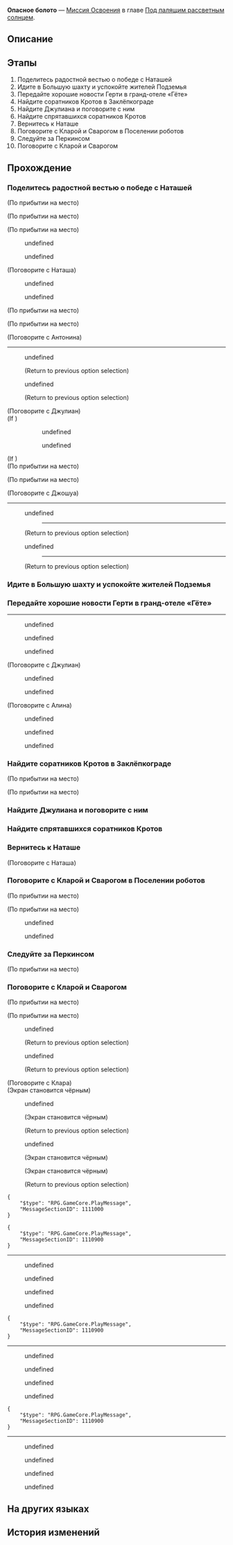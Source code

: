 {{Дополнить|Диалоги.}}
{{Миссия Инфобокс
|id              = 1011501
|Название        = 
|Изображение     = Миссия Освоения Опасное болото.png
|Тип             = Миссия Освоения
|События         = 
|Глава           = Под палящим рассветным солнцем
|Условия         = Завершена [[Миссия Освоения]] ''[[Возвращение]]''
|Персонажи       = Алина; Антонина; Герти; Дань Хэн; Джошуа; Джулиан; Клара; Март 7; Наташа; Олег; Первопроходец; Перкинс; Пик; Сварог; Скромный бродяга; Хук
|СтартЛокация    = Камнеград
|Мир             = Ярило-VI
|Локации         = Камнеград
|Предыдущая      = Возвращение
|Следующая       = Время не ждёт, мой друг
|Награды         = Опыт Освоения*150; Журнал приключений*4; "Streets Abuzz"*1 { text = Streets Abuzz }; Кредиты*8 000
}}
'''Опасное болото''' — [[Миссия Освоения]] в главе [[Под палящим рассветным солнцем]].

==Описание==
{{Описание|Вы успокаиваете жителей Подземья новостью о своём успехе. Броня снимает десятилетнюю изоляцию. Вскоре путь между Подземьем и Надмирьем будет свободен.}}

==Этапы==
# Поделитесь радостной вестью о победе с Наташей
# Идите в Большую шахту и успокойте жителей Подземья
# Передайте хорошие новости Герти в гранд-отеле «Гёте»
# Найдите соратников Кротов в Заклёпкограде
# Найдите Джулиана и поговорите с ним
# Найдите спрятавшихся соратников Кротов
# Вернитесь к Наташе
# Поговорите с Кларой и Сварогом в Поселении роботов
# Следуйте за Перкинсом
# Поговорите с Кларой и Сварогом

==Прохождение==
{{Дополнить}}


===Поделитесь радостной вестью о победе с Наташей===
{{Описание миссии|локация=Камнеград|Коколия была побеждена, и с её гибелью влияние Стелларона уменьшилось.<br />Чтобы люди Белобога смирились с тем, что Верховная хранительница погибла в битве, Броня сплела благонамеренную ложь.<br />Зеле поспешила отвести утомлённую Броню в Надмирье. Тем временем кто-то должен донести весть о победе до жителей Подземья.}}
{{Диалог Начало}}
;(По прибытии на место)

;(По прибытии на место)
<!--Unknown TalkSentence: 101027901-->
<!--Unknown TalkSentence: 101027902-->

;(По прибытии на место)
<!--Unknown TalkSentence: 101027901-->
<!--Unknown TalkSentence: 101027902-->
<!--Unknown TalkSentence: 101027903-->
<!--Unknown TalkSentence: 101027904-->
<!--Unknown TalkSentence: 101027905-->
<!--Unknown TalkSentence: 101027906-->
<!--Unknown TalkSentence: 101027907-->
:{{Диалог|Стрелка}} undefined
:<!--Unknown TalkSentence: 101027909-->
:<!--Unknown TalkSentence: 101027910-->
:<!--Unknown TalkSentence: 101027911-->
:<!--Unknown TalkSentence: 101027912-->
:<!--Unknown TalkSentence: 101027913-->
:<!--Unknown TalkSentence: 101027914-->
:<!--Unknown TalkSentence: 101027915-->
:{{Диалог|Стрелка}} undefined
:<!--Unknown TalkSentence: 101027912-->
:<!--Unknown TalkSentence: 101027913-->
:<!--Unknown TalkSentence: 101027914-->
:<!--Unknown TalkSentence: 101027915-->
<!--Unknown TalkSentence: 101027912-->
<!--Unknown TalkSentence: 101027913-->
<!--Unknown TalkSentence: 101027914-->
<!--Unknown TalkSentence: 101027915-->

;(Поговорите с Наташа)
<!--Unknown TalkSentence: 101027901-->
<!--Unknown TalkSentence: 101027902-->
<!--Unknown TalkSentence: 101027903-->
<!--Unknown TalkSentence: 101027904-->
<!--Unknown TalkSentence: 101027905-->
<!--Unknown TalkSentence: 101027906-->
<!--Unknown TalkSentence: 101027907-->
:{{Диалог|Стрелка}} undefined
:<!--Unknown TalkSentence: 101027909-->
:<!--Unknown TalkSentence: 101027910-->
:<!--Unknown TalkSentence: 101027911-->
:<!--Unknown TalkSentence: 101027912-->
:<!--Unknown TalkSentence: 101027913-->
:<!--Unknown TalkSentence: 101027914-->
:<!--Unknown TalkSentence: 101027915-->
:{{Диалог|Стрелка}} undefined
:<!--Unknown TalkSentence: 101027912-->
:<!--Unknown TalkSentence: 101027913-->
:<!--Unknown TalkSentence: 101027914-->
:<!--Unknown TalkSentence: 101027915-->
<!--Unknown TalkSentence: 101027912-->
<!--Unknown TalkSentence: 101027913-->
<!--Unknown TalkSentence: 101027914-->
<!--Unknown TalkSentence: 101027915-->
;(По прибытии на место)

;(По прибытии на место)
<!--Unknown TalkSentence: 201214803-->
<!--Unknown TalkSentence: 201214804-->

;(Поговорите с Антонина)
----
<!--Unknown TalkSentence: 201214805-->
<!--Unknown TalkSentence: 201214806-->
<!--Unknown TalkSentence: 201214807-->
<!--Unknown TalkSentence: 201214808-->
<!--Unknown TalkSentence: 201214809-->
<!--Unknown TalkSentence: 201214810-->
:{{Диалог|Стрелка}} undefined
:<!--Unknown TalkSentence: 201214812-->
::{{Чёрный экран|undefined}}
:<!--Unknown TalkSentence: 201214817-->
:<!--Unknown TalkSentence: 201214818-->
:<!--Unknown TalkSentence: 201214819-->
:<!--Unknown TalkSentence: 201214820-->
:<!--Unknown TalkSentence: 201214821-->
:<!--Unknown TalkSentence: 201214822-->
:;(Return to previous option selection)
:{{Диалог|Стрелка}} undefined
:<!--Unknown TalkSentence: 201214814-->
:<!--Unknown TalkSentence: 201214815-->
::{{Чёрный экран|undefined}}
:<!--Unknown TalkSentence: 201214817-->
:<!--Unknown TalkSentence: 201214818-->
:<!--Unknown TalkSentence: 201214819-->
:<!--Unknown TalkSentence: 201214820-->
:<!--Unknown TalkSentence: 201214821-->
:<!--Unknown TalkSentence: 201214822-->
:;(Return to previous option selection)


;(Поговорите с Джулиан)
;(If {{cx}}<!--during performance 101150102-->)
:<!--Unknown TalkSentence: 201223506-->
:<!--Unknown TalkSentence: 201223507-->
:<!--Unknown TalkSentence: 201223508-->
:<!--Unknown TalkSentence: 201223509-->
::{{Диалог|Стрелка}} undefined
::{{Диалог|Стрелка}} undefined
:<!--Unknown TalkSentence: 201223511-->
:<!--Unknown TalkSentence: 201223512-->
:<!--Unknown TalkSentence: 201223516-->
;(If {{cx}}<!--not during performance 101150102-->)
:<!--Unknown TalkSentence: 201223516-->
;(По прибытии на место)

;(По прибытии на место)
<!--Unknown TalkSentence: 101027946-->
<!--Unknown TalkSentence: 101027947-->

;(Поговорите с Джошуа)
----
<!--Unknown TalkSentence: 101027948-->
<!--Unknown TalkSentence: 101027949-->
<!--Unknown TalkSentence: 101027950-->
<!--Unknown TalkSentence: 101027951-->
<!--Unknown TalkSentence: 101027952-->
<!--Unknown TalkSentence: 101027953-->
:{{Диалог|Стрелка}} undefined
:<!--Unknown TalkSentence: 101027955-->
::----
:<!--Unknown TalkSentence: 101027958-->
:<!--Unknown TalkSentence: 101027959-->
:<!--Unknown TalkSentence: 101027960-->
:<!--Unknown TalkSentence: 101027961-->
:<!--Unknown TalkSentence: 101027962-->
:<!--Unknown TalkSentence: 101027963-->
:<!--Unknown TalkSentence: 101027964-->
:<!--Unknown TalkSentence: 101027965-->
:<!--Unknown TalkSentence: 101027966-->
:<!--Unknown TalkSentence: 101027967-->
:<!--Unknown TalkSentence: 101027968-->
::{{Чёрный экран|undefined}}
:<!--Unknown TalkSentence: 101027970-->
:;(Return to previous option selection)
:{{Диалог|Стрелка}} undefined
:<!--Unknown TalkSentence: 101027957-->
::----
:<!--Unknown TalkSentence: 101027958-->
:<!--Unknown TalkSentence: 101027959-->
:<!--Unknown TalkSentence: 101027960-->
:<!--Unknown TalkSentence: 101027961-->
:<!--Unknown TalkSentence: 101027962-->
:<!--Unknown TalkSentence: 101027963-->
:<!--Unknown TalkSentence: 101027964-->
:<!--Unknown TalkSentence: 101027965-->
:<!--Unknown TalkSentence: 101027966-->
:<!--Unknown TalkSentence: 101027967-->
:<!--Unknown TalkSentence: 101027968-->
::{{Чёрный экран|undefined}}
:<!--Unknown TalkSentence: 101027970-->
:;(Return to previous option selection)
{{Диалог Конец}}

===Идите в Большую шахту и успокойте жителей Подземья===
{{Описание миссии|локация=Большая шахта|Коколия была побеждена, и с её гибелью влияние Стелларона уменьшилось.<br />Из-за сильного потрясения, вызванного битвой, жители Подземья напуганы, и Наташа хотела бы, чтобы вы пошли и успокоили их и сообщили всем хорошие новости.<br />Отправляйтесь в Большую шахту и посмотрите, как там обстоят дела.}}
{{Диалог Начало}}
{{Диалог Конец}}

===Передайте хорошие новости Герти в гранд-отеле «Гёте»===
{{Описание миссии|локация=Камнеград|Коколия была побеждена, и с её гибелью влияние Стелларона уменьшилось.<br />Из-за сильного потрясения, вызванного битвой, жители Подземья напуганы, и Наташа хотела бы, чтобы вы пошли и успокоили их и сообщили всем хорошие новости.<br />Кажется, гранд-отель «Гёте» пострадал. Узнайте, как там Герти.}}
{{Диалог Начало}}
----
<!--Unknown TalkSentence: 201223533-->
<!--Unknown TalkSentence: 201223534-->
<!--Unknown TalkSentence: 201223535-->
<!--Unknown TalkSentence: 201223536-->
:{{Чёрный экран|undefined}}
<!--Unknown TalkSentence: 201223538-->
<!--Unknown TalkSentence: 201223539-->
<!--Unknown TalkSentence: 201223540-->
<!--Unknown TalkSentence: 201223541-->
:{{Диалог|Стрелка}} undefined
:{{Диалог|Стрелка}} undefined
:{{Диалог|Стрелка}} undefined

;(Поговорите с Джулиан)
<!--Unknown TalkSentence: 201223506-->
<!--Unknown TalkSentence: 201223507-->
<!--Unknown TalkSentence: 201223508-->
<!--Unknown TalkSentence: 201223509-->
:{{Диалог|Стрелка}} undefined
:{{Диалог|Стрелка}} undefined
<!--Unknown TalkSentence: 201223511-->
<!--Unknown TalkSentence: 201223512-->
<!--Unknown TalkSentence: 201223516-->

;(Поговорите с Алина)
<!--Unknown TalkSentence: 201223517-->
<!--Unknown TalkSentence: 201223518-->
<!--Unknown TalkSentence: 201223519-->
:{{Диалог|Стрелка}} undefined
:{{Диалог|Стрелка}} undefined
:{{Диалог|Стрелка}} undefined
<!--Unknown TalkSentence: 201214801-->
<!--Unknown TalkSentence: 201214802-->
<!--Unknown TalkSentence: 201223501-->
<!--Unknown TalkSentence: 201223502-->
{{Диалог Конец}}

===Найдите соратников Кротов в Заклёпкограде===
{{Описание миссии|локация=Заклёпкоград|Коколия была побеждена, и с её гибелью влияние Стелларона уменьшилось.<br />Из-за сильного потрясения, вызванного битвой, жители Подземья напуганы, и Наташа хотела бы, чтобы вы пошли и успокоили их и сообщили всем хорошие новости.<br />Маленькие Кроты сбежали в Заклёпкоград. Найдите их и убедитесь, что они в порядке.}}
{{Диалог Начало}}
;(По прибытии на место)

;(По прибытии на место)
<!--Unknown TalkSentence: 201223503-->
<!--Unknown TalkSentence: 201223504-->
<!--Unknown TalkSentence: 201223505-->
{{Диалог Конец}}

===Найдите Джулиана и поговорите с ним===
{{Описание миссии|локация=Заклёпкоград|Коколия была побеждена, и с её гибелью влияние Стелларона уменьшилось.<br />Чтобы успокоить Наташу, вы отправляетесь в Заклёпкоград на поиски улизнувших туда детей.<br />Издалека вы слышите голос Джулиана. Но он ведь не играет в прятки во Фрагментуме?..}}
{{Диалог Начало}}
{{Диалог Конец}}

===Найдите спрятавшихся соратников Кротов===
{{Описание миссии|локация=Заклёпкоград|Коколия была побеждена, и с её гибелью влияние Стелларона уменьшилось.<br />Чтобы успокоить Наташу, вы отправляетесь в Заклёпкоград на поиски улизнувших туда детей.<br />Они затеяли играть в прятки во Фрагментуме. Вытащите оттуда этих негодников.}}
{{Диалог Начало}}
<!--Unknown TalkSentence: 101027944-->
<!--Unknown TalkSentence: 101027945-->
{{Диалог Конец}}

===Вернитесь к Наташе===
{{Описание миссии|локация=Клиника Наташи|Коколия была побеждена, и с её гибелью влияние Стелларона уменьшилось.<br />Вы донесли весть о победе до жителей Подземья и сняли их напряжение.<br />Вернитесь и расскажите об этом Наташе... Только не говорите, что вам прислал Вельт. По крайней мере, сейчас.}}
{{Диалог Начало}}


;(Поговорите с Наташа)
<!--Unknown TalkSentence: 100005701-->
<!--Unknown TalkSentence: 100005702-->
{{Диалог Конец}}

===Поговорите с Кларой и Сварогом в Поселении роботов===
{{Описание миссии|локация=Поселение роботов|Коколия была побеждена, и с её гибелью влияние Стелларона уменьшилось.<br />Вы передали весть о своей победе жителям Подземья, и толпы людей прыгают от радости... хотя до поры до времени вы попридержали некоторые суровые истины при себе.<br />Теперь осталось известить ещё двух важных персон - Клару и Сварога. Без их помощи путешествие было бы куда более трудным.}}
{{Диалог Начало}}
;(По прибытии на место)

;(По прибытии на место)
<!--Unknown TalkSentence: 201236001-->
:{{Диалог|Стрелка}} undefined
:<!--Unknown TalkSentence: 201236003-->
:{{Диалог|Стрелка}} undefined
<!--Unknown TalkSentence: 201236005-->
<!--Unknown TalkSentence: 201236006-->
<!--Unknown TalkSentence: 201236007-->
<!--Unknown TalkSentence: 201236008-->
{{Диалог Конец}}

===Следуйте за Перкинсом===
{{Описание миссии|локация=Поселение роботов|Коколия была побеждена, и с её гибелью влияние Стелларона уменьшилось.<br />Ваше последнее задание в Подземье - доставить Кларе и Сварогу весть о победе.<br />Следуйте за отремонтированным роботом Перкинсом к Кларе и Сварогу.}}
{{Диалог Начало}}
;(По прибытии на место)
{{Диалог Конец}}

===Поговорите с Кларой и Сварогом===
{{Описание миссии|локация=Поселение роботов|Коколия была побеждена, и с её гибелью влияние Стелларона уменьшилось.<br />Ваше последнее задание в Подземье - доставить Кларе и Сварогу весть о победе.<br />Наверняка этот человек и машина будут играть чрезвычайно важную роль в долгом процессе восстановления Подземья.}}
{{Диалог Начало}}
;(По прибытии на место)

;(По прибытии на место)
<!--Unknown TalkSentence: 201236001-->
<!--Unknown TalkSentence: 201236002-->
<!--Unknown TalkSentence: 201236003-->
<!--Unknown TalkSentence: 201236004-->
<!--Unknown TalkSentence: 201236005-->
<!--Unknown TalkSentence: 201236006-->
<!--Unknown TalkSentence: 201236007-->
<!--Unknown TalkSentence: 201236008-->
<!--Unknown TalkSentence: 201236009-->
<!--Unknown TalkSentence: 201236010-->
:{{Диалог|Стрелка}} undefined
:<!--Unknown TalkSentence: 201236012-->
:<!--Unknown TalkSentence: 201236013-->
:<!--Unknown TalkSentence: 201236014-->
:<!--Unknown TalkSentence: 201236015-->
:;(Return to previous option selection)
:{{Диалог|Стрелка}} undefined
:<!--Unknown TalkSentence: 201236013-->
:<!--Unknown TalkSentence: 201236014-->
:<!--Unknown TalkSentence: 201236015-->
:;(Return to previous option selection)

;(Поговорите с Клара)
;(Экран становится чёрным)
<!--Unknown TalkSentence: 201236009-->
<!--Unknown TalkSentence: 201236010-->
:{{Диалог|Стрелка}} undefined
:;(Экран становится чёрным)
:<!--Unknown TalkSentence: 201236014-->
:<!--Unknown TalkSentence: 201236015-->
:;(Return to previous option selection)
:{{Диалог|Стрелка}} undefined
:;(Экран становится чёрным)
:<!--Unknown TalkSentence: 201236013-->
:;(Экран становится чёрным)
:<!--Unknown TalkSentence: 201236014-->
:<!--Unknown TalkSentence: 201236015-->
:;(Return to previous option selection)
<pre>{
	"$type": "RPG.GameCore.PlayMessage",
	"MessageSectionID": 1111000
}</pre>
<!--Unknown TalkSentence: 201236027-->
<!--Unknown TalkSentence: 201236028-->
<!--Unknown TalkSentence: 201236029-->
<pre>{
	"$type": "RPG.GameCore.PlayMessage",
	"MessageSectionID": 1110900
}</pre>
----
<!--Unknown TalkSentence: 201214827-->
<!--Unknown TalkSentence: 201214828-->
:{{Диалог|Стрелка}} undefined
:{{Диалог|Стрелка}} undefined
:{{Диалог|Стрелка}} undefined
:{{Диалог|Стрелка}} undefined
<pre>{
	"$type": "RPG.GameCore.PlayMessage",
	"MessageSectionID": 1110900
}</pre>
----
<!--Unknown TalkSentence: 201214827-->
<!--Unknown TalkSentence: 201214828-->
:{{Диалог|Стрелка}} undefined
:{{Диалог|Стрелка}} undefined
:{{Диалог|Стрелка}} undefined
:{{Диалог|Стрелка}} undefined
<pre>{
	"$type": "RPG.GameCore.PlayMessage",
	"MessageSectionID": 1110900
}</pre>
----
<!--Unknown TalkSentence: 201214827-->
<!--Unknown TalkSentence: 201214828-->
:{{Диалог|Стрелка}} undefined
:{{Диалог|Стрелка}} undefined
:{{Диалог|Стрелка}} undefined
:{{Диалог|Стрелка}} undefined
{{Диалог Конец}}

==На других языках==
{{На других языках
|en   = In the Dangerous Muddy Swamp
|zhs  = 从凶险和泥泞的沼泽中
|zht  = 從凶險和泥濘的沼澤中
|ja   = 危機と泥濘の沼の中で
|ko   = 위기와 진창의 늪에서
|es   = En la ciénaga peligrosa
|fr   = Dans le dangereux marais boueux
|ru   = Опасное болото
|th   = จากอันตรายในแอ่งโคลน
|vi   = Trong Đầm Lầy Hung Hiểm
|de   = Im gefährlichen Schlammsumpf
|id   = Di Rawa Berlumpur yang Berbahaya
|pt   = No Perigoso Pântano Lamacento
}}

==История изменений==
{{История изменений|2.7}}
